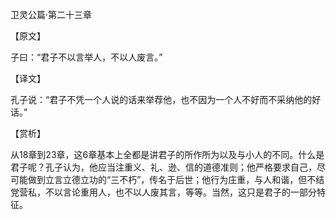 

卫灵公篇·第二十三章

【原文】

子曰：“君子不以言举人，不以人废言。”

【译文】

孔子说：“君子不凭一个人说的话来举荐他，也不因为一个人不好而不采纳他的好话。”

【赏析】

从18章到23章，这6章基本上全都是讲君子的所作所为以及与小人的不同。什么是君子呢？孔子认为，他应当注重义、礼、逊、信的道德准则；他严格要求自己，尽可能做到立言立德立功的“三不朽”，传名于后世；他行为庄重，与人和谐，但不结党营私，不以言论重用人，也不以人废其言，等等。当然，这只是君子的一部分特征。

